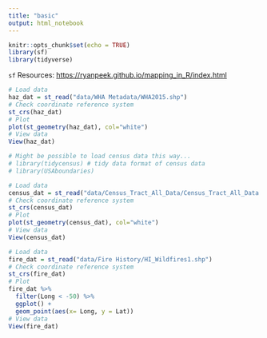```yaml
---
title: "basic"
output: html_notebook
---
```


```r
knitr::opts_chunk$set(echo = TRUE)
library(sf)
library(tidyverse)
```

`sf` Resources:
<https://ryanpeek.github.io/mapping_in_R/index.html>

```r
# Load data
haz_dat = st_read("data/WHA Metadata/WHA2015.shp")
# Check coordinate reference system
st_crs(haz_dat)
# Plot
plot(st_geometry(haz_dat), col="white")
# View data
View(haz_dat)
```


```r
# Might be possible to load census data this way...
# library(tidycensus) # tidy data format of census data
# library(USAboundaries)

# Load data
census_dat = st_read("data/Census_Tract_All_Data/Census_Tract_All_Data.shp")
# Check coordinate reference system
st_crs(census_dat)
# Plot
plot(st_geometry(census_dat), col="white")
# View data
View(census_dat)
```

```r
# Load data
fire_dat = st_read("data/Fire History/HI_Wildfires1.shp")
# Check coordinate reference system
st_crs(fire_dat)
# Plot
fire_dat %>%
  filter(Long < -50) %>%
  ggplot() + 
  geom_point(aes(x= Long, y = Lat))
# View data
View(fire_dat)
```